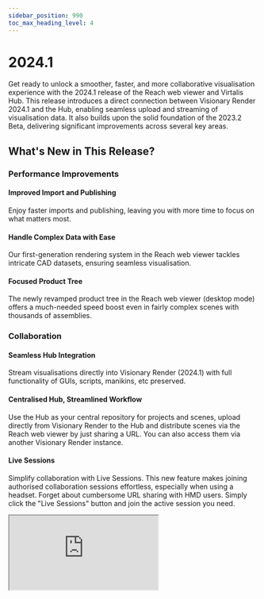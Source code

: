 ```yaml
---
sidebar_position: 990
toc_max_heading_level: 4
---
```


# 2024.1

Get ready to unlock a smoother, faster, and more collaborative visualisation experience with the 2024.1 release of the Reach web viewer and Virtalis Hub. This release introduces a direct connection between Visionary Render 2024.1 and the Hub, enabling seamless upload and streaming of visualisation data. It also builds upon the solid foundation of the 2023.2 Beta, delivering significant improvements across several key areas.

## What's New in This Release?

### Performance Improvements

#### Improved Import and Publishing

Enjoy faster imports and publishing, leaving you with more time to focus on what matters most.

#### Handle Complex Data with Ease

Our first-generation rendering system in the Reach web viewer tackles intricate CAD datasets, ensuring seamless visualisation.

#### Focused Product Tree

The newly revamped product tree in the Reach web viewer (desktop mode) offers a much-needed speed boost even in fairly complex scenes with thousands of assemblies.

### Collaboration

#### Seamless Hub Integration

Stream visualisations directly into Visionary Render (2024.1) with full functionality of GUIs, scripts, manikins, etc preserved.

#### Centralised Hub, Streamlined Workflow

Use the Hub as your central repository for projects and scenes, upload directly from Visionary Render to the Hub and distribute scenes via the Reach web viewer by just sharing a URL. You can also access them via another Visionary Render instance.

#### Live Sessions

Simplify collaboration with Live Sessions. This new feature makes joining authorised collaboration sessions effortless, especially when using a headset. Forget about cumbersome URL sharing with HMD users. Simply click the "Live Sessions" button and join the active session you need.

<iframe src="https://www.youtube-nocookie.com/embed/5YzxwFdCxRk" allow="clipboard-write; fullscreen" title="Virtalis Hub and Web Viewer - Live Sessions" loading="lazy"/>

#### See and be Seen

Avatar and controller display create a more engaging and communicative collaboration experience.

### Control and Flexibility

#### Manage your Scene Complexity

In the Reach web viewer, you can fine-tune the level of detail with the LOD level scaler, balancing performance and necessary visualisation information.

<iframe src="https://www.youtube-nocookie.com/embed/ZlZncLnurno" allow="clipboard-write; fullscreen" title="Virtalis Hub and Web Viewer - LOD Scalar" loading="lazy"/>

#### Navigate Instantly

In the Reach web viewer the double-click blink to feature (desktop mode) lets you jump to specific assemblies in a flash.

The Reach web viewer and Virtalis Hub 2024.1 empower you to work smarter, faster, and more collaboratively. See for yourself how these enhancements can transform your visualisation workflow.

### Product Tree

The newly revamped product tree in the Reach web viewer (desktop mode) offers a much-needed speed boost even in extremely complex scenes with thousands of assemblies. The product tree can be found at the left edge of the screen and auto-hides unless the lock icon is set to keep it on screen. 

### Show/Hide Assemblies

<iframe src="https://www.youtube-nocookie.com/embed/00I0FKLPzzM" allow="clipboard-write; fullscreen" title="Virtalis Hub and Web Viewer - Show/Hide Assemblies" loading="lazy"/>

### Blink to Selection

In the Reach web viewer the double-click blink to feature (desktop mode) lets you jump to specific assemblies in a flash.

<iframe src="https://www.youtube-nocookie.com/embed/iPXInSlcSxE" allow="clipboard-write; fullscreen" title="Virtalis Hub and Web Viewer - Blink to Selection" loading="lazy"/>

:::note
See the [Changelog](../../changelogs/virtalis-hub-and-web-viewer#20241) for a complete list of resolved issues and changes.
:::
